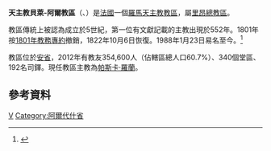 {{Infobox Roman Catholic diocese
|Roman Catholic Diocese of = 天主教貝萊-阿爾教區
|Latin name of diocese =Dioecesis Bellicensis-Arsensis
|image =Belley Cathédrale Saint-Jean-Baptiste 1.JPG
|caption = 聖若翰洗者主教座堂
|location = [[法國|法國]]
|territory =安省
|population= 354,600
|rite = 拉丁禮
|patron = 
|province = 里昂
|established =5世紀
|cathedral = [[聖若翰洗者主教座堂_(貝萊)|聖若翰洗者主教座堂]]
|co-cathedral =[[聖母副主教座堂_(布雷斯地區布爾格)|聖母副主教座堂]]
|leadership = 主教
|website =[http://catholique-belley-ars.cef.fr/ 官方網頁]
|教宗 = 
|metropolitan = 
|ordinary =帕斯卡·羅蘭
|coadjutor bishop =
|emeritus = 
}}

'''天主教貝萊-阿爾教區'''（{{lang-la|Dioecesis Bellicensis-Arsensis}}、{{lang-fr|Diocèse de Belley-Ars}}）是[[法國|法國]]一個[[羅馬天主教|羅馬天主教]][[教區|教區]]，屬[[天主教里昂總教區|里昂總教區]]。

教區傳統上被認為成立於5世紀，第一位有文獻記載的主教出現於552年。1801年按[[1801年教務專約|1801年教務專約]]撤銷，1822年10月6日恢復。1988年1月23日易名至今。<ref>{{cite journal
|journal=[[宗座公報|宗座公報]]
|publisher=梵蒂岡出版社
|date=1988年
|volume=80
|title=''Intra fines''
|page=1368
|url=http://www.vatican.va/archive/aas/documents/AAS%2080%20%5B1988%5D%20-%20ocr.pdf
|access-date=2014-06-11
|archive-date=2019-09-16
|archive-url=https://web.archive.org/web/20190916161616/http://www.vatican.va/archive/aas/documents/AAS%2080%20%5B1988%5D%20-%20ocr.pdf
|dead-url=no
}}</ref>

教區位於[[安省_(法國)|安省]]，2012年有教友354,600人（佔轄區總人口60.7%）、340個堂區、192名司鐸。現任教區主教為[[帕斯卡·羅蘭|帕斯卡·羅蘭]]。

==參考資料==
{{reflist}}
{{法國天主教教區}}
[[Category:法國天主教教區|V]]
[[Category:阿爾代什省|Category:阿爾代什省]]